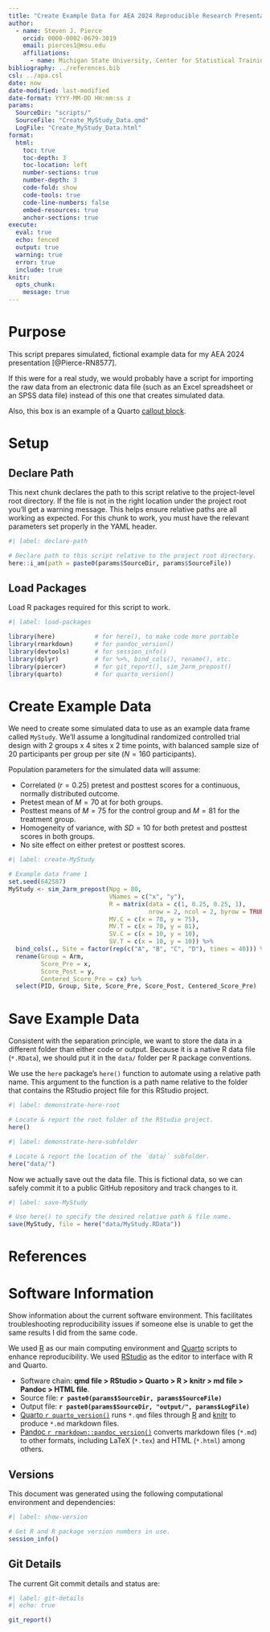 ```yaml
---
title: "Create Example Data for AEA 2024 Reproducible Research Presentation"
author: 
  - name: Steven J. Pierce
    orcid: 0000-0002-0679-3019
    email: pierces1@msu.edu
    affiliations: 
      - name: Michigan State University, Center for Statistical Training and Consulting
bibliography: ../references.bib
csl: ../apa.csl
date: now
date-modified: last-modified
date-format: YYYY-MM-DD HH:mm:ss z
params:
  SourceDir: "scripts/"
  SourceFile: "Create_MyStudy_Data.qmd"
  LogFile: "Create_MyStudy_Data.html"
format: 
  html:
    toc: true
    toc-depth: 3
    toc-location: left
    number-sections: true
    number-depth: 3
    code-fold: show
    code-tools: true
    code-line-numbers: false
    embed-resources: true 
    anchor-sections: true
execute:
  eval: true
  echo: fenced
  output: true
  warning: true
  error: true
  include: true
knitr:
  opts_chunk: 
    message: true
---
```


# Purpose
This script prepares simulated, fictional example data for my AEA 2024 
presentation [@Pierce-RN8577].

::: {.callout-tip}
If this were for a real study, we would probably have a script for importing the 
raw data from an electronic data file (such as an Excel spreadsheet or an SPSS 
data file) instead of this one that creates simulated data. 

Also, this box is an example of a Quarto [callout block](https://quarto.org/docs/authoring/callouts.html). 
:::

# Setup

## Declare Path
This next chunk declares the path to this script relative to the project-level 
root directory. If the file is not in the right location under the project root
you'll get a warning message. This helps ensure relative paths are all working 
as expected. For this chunk to work, you must have the relevant parameters set 
properly in the YAML header.

``` r
#| label: declare-path

# Declare path to this script relative to the project root directory.
here::i_am(path = paste0(params$SourceDir, params$SourceFile))
```

## Load Packages
Load R packages required for this script to work. 

```r
#| label: load-packages

library(here)           # for here(), to make code more portable 
library(rmarkdown)      # for pandoc_version()
library(devtools)       # for session_info()
library(dplyr)          # for %>%, bind_cols(), rename(), etc.
library(piercer)        # for git_report(), sim_2arm_prepost()
library(quarto)         # for quarto_version()
```

# Create Example Data
We need to create some simulated data to use as an example data frame called 
`MyStudy`. We'll assume a longitudinal randomized controlled trial design with 
2 groups x 4 sites x 2 time points, with balanced sample size of 20 
participants per group per site ($N = 160$ participants). 

Population parameters for the simulated data will assume: 

* Correlated ($r = 0.25$) pretest and posttest scores for a continuous, normally 
  distributed outcome.  
* Pretest mean of $M = 70$ at for both groups.
* Posttest means of $M = 75$ for the control group and $M = 81$ for the 
  treatment group. 
* Homogeneity of variance, with $SD = 10$ for both pretest and posttest scores
  in both groups. 
* No site effect on either pretest or posttest scores. 

```r
#| label: create-MyStudy 

# Example data frame 1
set.seed(642587)
MyStudy <- sim_2arm_prepost(Npg = 80, 
                            VNames = c("x", "y"),
                            R = matrix(data = c(1, 0.25, 0.25, 1), 
                                       nrow = 2, ncol = 2, byrow = TRUE),
                            MV.C = c(x = 70, y = 75),
                            MV.T = c(x = 70, y = 81),
                            SV.C = c(x = 10, y = 10),
                            SV.T = c(x = 10, y = 10)) %>% 
  bind_cols(., Site = factor(rep(c("A", "B", "C", "D"), times = 40))) %>% 
  rename(Group = Arm, 
         Score_Pre = x, 
         Score_Post = y, 
         Centered_Score_Pre = cx) %>% 
  select(PID, Group, Site, Score_Pre, Score_Post, Centered_Score_Pre)
```

# Save Example Data
Consistent with the separation principle, we want to store the data in a 
different folder than either code or output. Because it is a native R data file
(`*.RData`), we should put it in the `data/` folder per R package conventions. 

We use the `here` package's `here()` function to automate using a relative path 
name. This argument to the function is a path name relative to the folder that
contains the RStudio project file for this RStudio project. 

```r
#| label: demonstrate-here-root

# Locate & report the root folder of the RStudio project.
here()
```

```r
#| label: demonstrate-here-subfolder

# Locate & report the location of the `data/` subfolder.
here("data/")
```

Now we actually save out the data file. This is fictional data, so we can safely 
commit it to a public GitHub repository and track changes to it.

```r
#| label: save-MyStudy 

# Use here() to specify the desired relative path & file name.
save(MyStudy, file = here("data/MyStudy.RData"))
```

# References
::: {#refs}
:::

# Software Information
Show information about the current software environment. This facilitates 
troubleshooting reproducibility issues if someone else is unable to get the same 
results I did from the same code. 

We used [R](https://www.r-project.org/) as our main computing environment and 
[Quarto](https://quarto.org/) scripts to enhance reproducibility. We used 
[RStudio](www.rstudio.org) as the editor to interface with R and Quarto. 

- Software chain:
  **qmd file > RStudio > Quarto > R > knitr > md file > Pandoc > HTML file**.
- Source file: **`r paste0(params$SourceDir, params$SourceFile)`**
- Output file: **`r paste0(params$SourceDir, "output/", params$LogFile)`**
- [Quarto `r quarto_version()`](https://quarto.org/) runs `*.qmd` files through 
  [R](https://www.r-project.org/) and [knitr](https://yihui.org/knitr/) to 
  produce `*.md` markdown files.
- [Pandoc `r rmarkdown::pandoc_version()`](https://pandoc.org) converts markdown 
  files (`*.md`) to other formats, including LaTeX (`*.tex`) and HTML (`*.html`) 
  among others.
  
## Versions
This document was generated using the following computational environment and 
dependencies: 

```r
#| label: show-version

# Get R and R package version numbers in use.
session_info()
```

## Git Details
The current Git commit details and status are:

``` r
#| label: git-details
#| echo: true

git_report()
```
